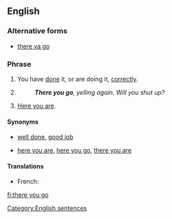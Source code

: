 ==English==

===Alternative forms===
* {{qualifier|more informal}} [[there ya go]]

===Phrase===
{{head|en|phrase|head=[[there]] [[you]] [[go]]}}

# {{label|en|informal|idiomatic}} You have [[do]]ne it, or are doing it, [[correctly]].
# {{label|en|informal|idiomatic}} {{non-gloss definition|Expressing [[exasperation]].}}
#: '''''There you go''', yelling again. Will you shut up?''
# {{label|en|informal|idiomatic}} {{non-gloss definition|Used while [[give|giving]] someone something.}} [[here you are|Here you are]].

====Synonyms====
* {{sense|doing something correctly}} [[well done]], [[good job]]
* {{sense|when giving}} [[here you are]], [[here you go]], [[there you are]]

====Translations====
{{trans-top|you have done it, or are doing it, correctly}}
* French: {{t+|fr|ça y est}}
{{trans-mid}}
{{trans-bottom}}

{{trans-top|expressing exasperation}}
{{trans-mid}}
{{trans-bottom}}

{{trans-see|here you are}}

[[Category:English sentences]]

[[fi:there you go]]
